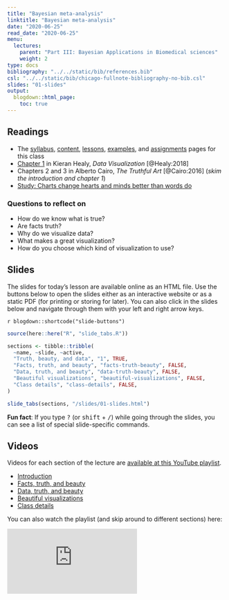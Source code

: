 ```yaml
---
title: "Bayesian meta-analysis"
linktitle: "Bayesian meta-analysis"
date: "2020-06-25"
read_date: "2020-06-25"
menu:
  lectures:
    parent: "Part III: Bayesian Applications in Biomedical sciences"
    weight: 2
type: docs
bibliography: "../../static/bib/references.bib"
csl: "../../static/bib/chicago-fullnote-bibliography-no-bib.csl"
slides: "01-slides"
output:
  blogdown::html_page:
    toc: true
---
```



## Readings

- The [syllabus](/syllabus/), [content](/content/), [lessons](/lesson/), [examples](/example/), and [assignments](/assigment/) pages for this class
- <i class="fas fa-book"></i> [Chapter 1](http://socviz.co/lookatdata.html) in Kieran Healy, *Data Visualization* [@Healy:2018]
- <i class="fas fa-book"></i> Chapters 2 and 3 in Alberto Cairo, *The Truthful Art* [@Cairo:2016] (*skim the introduction and chapter 1*)
- <i class="fas fa-external-link-square-alt"></i> [Study: Charts change hearts and minds better than words do](https://www.washingtonpost.com/news/wonk/wp/2018/06/15/study-charts-change-hearts-and-minds-better-than-words-do/?utm_term=.4474599c0d5e)


### Questions to reflect on

- How do we know what is true?
- Are facts truth?
- Why do we visualize data?
- What makes a great visualization?
- How do you choose which kind of visualization to use?


## Slides

The slides for today's lesson are available online as an HTML file. Use the buttons below to open the slides either as an interactive website or as a static PDF (for printing or storing for later). You can also click in the slides below and navigate through them with your left and right arrow keys.

`r blogdown::shortcode("slide-buttons")`

```r
source(here::here("R", "slide_tabs.R"))

sections <- tibble::tribble(
  ~name, ~slide, ~active,
  "Truth, beauty, and data", "1", TRUE,
  "Facts, truth, and beauty", "facts-truth-beauty", FALSE,
  "Data, truth, and beauty", "data-truth-beauty", FALSE,
  "Beautiful visualizations", "beautiful-visualizations", FALSE,
  "Class details", "class-details", FALSE,
)

slide_tabs(sections, "/slides/01-slides.html")
```

:::fyi
**Fun fact**: If you type <kbd>?</kbd> (or <kbd>shift</kbd> + <kbd>/</kbd>) while going through the slides, you can see a list of special slide-specific commands.
:::


## Videos

Videos for each section of the lecture are [available at this YouTube playlist](https://www.youtube.com/playlist?list=PLS6tnpTr39sHom5NPjrZAeMTYS5orTl9c).

- [Introduction](https://www.youtube.com/watch?v=tVcomh6jQ2Y&list=PLS6tnpTr39sHom5NPjrZAeMTYS5orTl9c)
- [Facts, truth, and beauty](https://www.youtube.com/watch?v=UbQ8IW3UI9E&list=PLS6tnpTr39sHom5NPjrZAeMTYS5orTl9c&)
- [Data, truth, and beauty](https://www.youtube.com/watch?v=DldFVc08YY4&list=PLS6tnpTr39sHom5NPjrZAeMTYS5orTl9c)
- [Beautiful visualizations](https://www.youtube.com/watch?v=6MTC9uGMNFg&list=PLS6tnpTr39sHom5NPjrZAeMTYS5orTl9c)
- [Class details](https://www.youtube.com/watch?v=_TclSs8iLMY&list=PLS6tnpTr39sHom5NPjrZAeMTYS5orTl9c)

You can also watch the playlist (and skip around to different sections) here:

<div class="embed-responsive embed-responsive-16by9">
<iframe class="embed-responsive-item" src="https://www.youtube.com/embed/videoseries?list=PLS6tnpTr39sHom5NPjrZAeMTYS5orTl9c" frameborder="0" allow="accelerometer; autoplay; encrypted-media; gyroscope; picture-in-picture" allowfullscreen></iframe>
</div>
